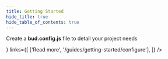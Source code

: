 ```yaml
---
title: Getting Started
hide_title: true
hide_table_of_contents: true
---
```



<div className="margin-bottom--lg">
  <Hero title="Getting started" subtitle="Working with bud.js" />
</div>


<div className="row margin-bottom--lg">
  <div className="col">
    <Card
      title="Configure"
      description={<p>Create a <strong>bud.config.js</strong> file to detail your project needs</p>}
      links={[
        ['Read more', '/guides/getting-started/configure'],
      ]}
    />
  </div>

  <div className="col">
    <Card
      title="Production workflow"
      description="Running a build"
      links={[
        ['Read more', '/guides/getting-started/build'],
      ]}
    />
  </div>
</div>

<div className="row">
  <div className="col">
    <Card
      title="Development workflow"
      description="Starting the dev server"
      links={[
        ['Read more', '/guides/getting-started/develop'],
      ]}
    />
  </div>

  <div className="col">
    <Card
      title="Installing extensions"
      description="Adding additional features with package installs"
      links={[
        ['Read more', '/guides/getting-started/extend'],
      ]}
    />
  </div>
</div>
